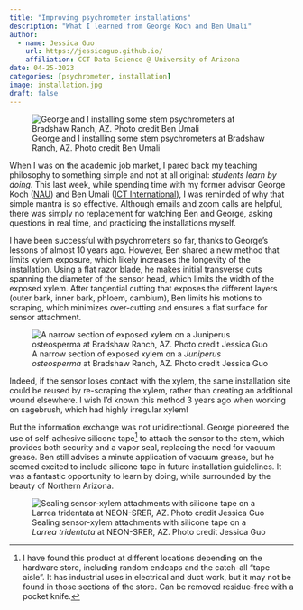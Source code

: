 ```yaml
---
title: "Improving psychrometer installations"
description: "What I learned from George Koch and Ben Umali"
author: 
  - name: Jessica Guo
    url: https://jessicaguo.github.io/
    affiliation: CCT Data Science @ University of Arizona
date: 04-25-2023
categories: [psychrometer, installation]
image: installation.jpg
draft: false
---
```

![George and I installing some stem psychrometers at Bradshaw Ranch, AZ. Photo credit Ben Umali](/posts/2023-04-25-intro/installation.jpg){fig-align="center"}

When I was on the academic job market, I pared back my teaching philosophy to something simple and not at all original: *students learn by doing*. This last week, while spending time with my former advisor George Koch ([NAU](https://ecoss.nau.edu/team/george-koch/)) and Ben Umali ([ICT International](https://www.ictinternational.com/)), I was reminded of why that simple mantra is so effective. Although emails and zoom calls are helpful, there was simply no replacement for watching Ben and George, asking questions in real time, and practicing the installations myself.

I have been successful with psychrometers so far, thanks to George's lessons of almost 10 years ago. However, Ben shared a new method that limits xylem exposure, which likely increases the longevity of the installation. Using a flat razor blade, he makes initial transverse cuts spanning the diameter of the sensor head, which limits the width of the exposed xylem. After tangential cutting that exposes the different layers (outer bark, inner bark, phloem, cambium), Ben limits his motions to scraping, which minimizes over-cutting and ensures a flat surface for sensor attachment. 

![A narrow section of exposed xylem on a *Juniperus osteosperma* at Bradshaw Ranch, AZ. Photo credit Jessica Guo](/posts/2023-04-25-intro/xylem.jpg){fig-align="center"}

Indeed, if the sensor loses contact with the xylem, the same installation site could be reused by re-scraping the xylem, rather than creating an additional wound elsewhere. I wish I'd known this method 3 years ago when working on sagebrush, which had highly irregular xylem!

But the information exchange was not unidirectional. George pioneered the use of self-adhesive silicone tape[^1] to attach the sensor to the stem, which provides both security and a vapor seal, replacing the need for vacuum grease. Ben still advises a minute application of vacuum grease, but he seemed excited to include silicone tape in future installation guidelines. It was a fantastic opportunity to learn by doing, while surrounded by the beauty of Northern Arizona. 

![Sealing sensor-xylem attachments with silicone tape on a *Larrea tridentata* at NEON-SRER, AZ. Photo credit Jessica Guo](/posts/2023-04-25-intro/silicone.jpg){fig-align="center"}

[^1]: I have found this product at different locations depending on the hardware store, including random endcaps and the catch-all "tape aisle". It has industrial uses in electrical and duct work, but it may not be found in those sections of the store. Can be removed residue-free with a pocket knife.  

